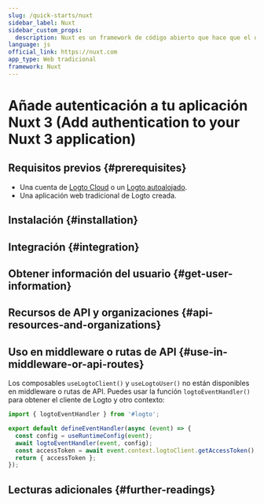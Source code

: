 ```yaml
---
slug: /quick-starts/nuxt
sidebar_label: Nuxt
sidebar_custom_props:
  description: Nuxt es un framework de código abierto que hace que el desarrollo web sea intuitivo y potente.
language: js
official_link: https://nuxt.com
app_type: Web tradicional
framework: Nuxt
---
```




# Añade autenticación a tu aplicación Nuxt 3 (Add authentication to your Nuxt 3 application)

<GuideTip />

## Requisitos previos \{#prerequisites}

- Una cuenta de [Logto Cloud](https://cloud.logto.io) o un [Logto autoalojado](/introduction/set-up-logto-oss).
- Una aplicación web tradicional de Logto creada.

## Instalación \{#installation}

<Installation />

## Integración \{#integration}

<Integration />

## Obtener información del usuario \{#get-user-information}

<GetUserInformation />

## Recursos de API y organizaciones \{#api-resources-and-organizations}

<ApiResources />

## Uso en middleware o rutas de API \{#use-in-middleware-or-api-routes}

Los composables `useLogtoClient()` y `useLogtoUser()` no están disponibles en middleware o rutas de API. Puedes usar la función `logtoEventHandler()` para obtener el cliente de Logto y otro contexto:

```ts title="/server/api/auth/get-access-token.ts"
import { logtoEventHandler } from '#logto';

export default defineEventHandler(async (event) => {
  const config = useRuntimeConfig(event);
  await logtoEventHandler(event, config);
  const accessToken = await event.context.logtoClient.getAccessToken();
  return { accessToken };
});
```

## Lecturas adicionales \{#further-readings}

<FurtherReadings />
